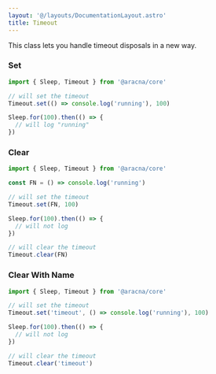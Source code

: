 ```yaml
---
layout: '@/layouts/DocumentationLayout.astro'
title: Timeout
---
```


This class lets you handle timeout disposals in a new way.

### Set

```ts
import { Sleep, Timeout } from '@aracna/core'

// will set the timeout
Timeout.set(() => console.log('running'), 100)

Sleep.for(100).then(() => {
  // will log "running"
})
```

### Clear

```ts
import { Sleep, Timeout } from '@aracna/core'

const FN = () => console.log('running')

// will set the timeout
Timeout.set(FN, 100)

Sleep.for(100).then(() => {
  // will not log
})

// will clear the timeout
Timeout.clear(FN)
```

### Clear With Name

```ts
import { Sleep, Timeout } from '@aracna/core'

// will set the timeout
Timeout.set('timeout', () => console.log('running'), 100)

Sleep.for(100).then(() => {
  // will not log
})

// will clear the timeout
Timeout.clear('timeout')
```
